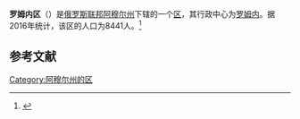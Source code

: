{{Infobox Settlement
| official_name = 罗姆内区
| native_name = Ромненский район
| image_flag = Flag of Romnensky rayon (Amur oblast).png
| image_shield = RUS Ромненский район COA.gif
| image_map = Location Map of Amur Oblast Romnensky District.png 
| settlement_type = [[区_(苏联)|区]]
| subdivision_type = [[国家|国家]]
| subdivision_type1 = [[俄罗斯行政区划|州]]
| subdivision_name = {{RUS}}
| subdivision_name1 = [[阿穆尔州|阿穆尔州]]
| seat_type = 行政中心
| seat = [[罗姆内|罗姆内]]
| population_as_of=2016
| population_footnotes = <ref name=amurstat />
| population_total = 8441
| timezone = [[雅库茨克时间|MSK+6]]
| utc_offset = +9
}}
'''罗姆内区'''（{{lang-ru|Ромненский район}}）是[[俄罗斯联邦|俄罗斯联邦]][[阿穆尔州|阿穆尔州]]下辖的一个[[区_(苏联)|区]]，其行政中心为[[罗姆内|罗姆内]]。据2016年统计，该区的人口为8441人。<ref name=amurstat>{{cite web | url = http://amurstat.gks.ru/wps/wcm/connect/rosstat_ts/amurstat/resources/d600c10043769f3eb9effbdd898fc419/07_1_4.htm | title = Оценка численности населения по городским округам, муниципальным районам, городским и сельским поселениям Амурской области на 1 января 2016 года | language = ru | accessdate = 2016-04-21 | archiveurl = https://www.webcitation.org/6gvsqa6qi?url=http://amurstat.gks.ru/wps/wcm/connect/rosstat_ts/amurstat/resources/d600c10043769f3eb9effbdd898fc419/07_1_4.htm | archivedate = 2016-04-21 | deadurl = yes }}</ref>

== 参考文献 ==
{{reflist}}

{{Russia-stub}}

[[Category:阿穆尔州的区|Category:阿穆尔州的区]]